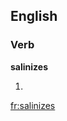 ==English==

===Verb===
'''salinizes'''

# {{third-person singular of|[[salinize]]}}

[[fr:salinizes]]